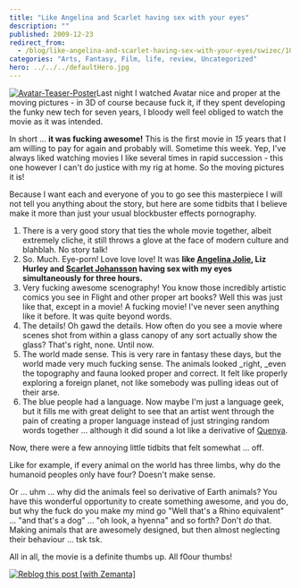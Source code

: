 ```yaml
---
title: "Like Angelina and Scarlet having sex with your eyes"
description: ""
published: 2009-12-23
redirect_from:
  - /blog/like-angelina-and-scarlet-having-sex-with-your-eyes/swizec/1024
categories: "Arts, Fantasy, Film, life, review, Uncategorized"
hero: ../../../defaultHero.jpg
---
```


[![Avatar-Teaser-Poster](https://swizec.com/blog/wp-content/uploads/2009/12/Avatar-Teaser-Poster.jpg "Avatar-Teaser-Poster")](http://swizec.com/blog/wp-content/uploads/2009/12/Avatar-Teaser-Poster.jpg)Last night I watched Avatar nice and proper at the moving pictures - in 3D of course because fuck it, if they spent developing the funky new tech for seven years, I bloody well feel obliged to watch the movie as it was intended.

In short ... **it was fucking awesome!** This is the first movie in _15_ years that I am willing to pay for again and probably will. Sometime this week. Yep, I've always liked watching movies I like several times in rapid succession - this one however I can't do justice with my rig at home. So the moving pictures it is!

Because I want each and everyone of you to go see this masterpiece I will not tell you anything about the story, but here are some tidbits that I believe make it more than just your usual blockbuster effects pornography.

1.  There is a very good story that ties the whole movie together, albeit extremely cliche, it still throws a glove at the face of modern culture and blahblah. No story talk!
2.  So. Much. Eye-porn! Love love love! It was **like [Angelina Jolie](http://en.wikipedia.org/wiki/Angelina_Jolie "Angelina Jolie"), Liz Hurley and [Scarlet Johansson](http://en.wikipedia.org/wiki/Scarlett_Johansson "Scarlett Johansson") having sex with my eyes simultaneously for three hours.**
3.  Very fucking awesome scenography! You know those incredibly artistic comics you see in Flight and other proper art books? Well this was just like that, except in a movie! A fucking movie! I've never seen anything like it before. It was quite beyond words.
4.  The details! Oh gawd the details. How often do you see a movie where scenes shot from within a glass canopy of any sort actually show the glass? That's right, none. Until now.
5.  The world made sense. This is very rare in fantasy these days, but the world made very much fucking sense. The animals looked \_right, \_even the topography and fauna looked proper and correct. It felt like properly exploring a foreign planet, not like somebody was pulling ideas out of their arse.
6.  The blue people had a language. Now maybe I'm just a language geek, but it fills me with great delight to see that an artist went through the pain of creating a proper language instead of just stringing random words together ... although it did sound a lot like a derivative of [Quenya](http://en.wikipedia.org/wiki/Quenya "Quenya").

Now, there were a few annoying little tidbits that felt somewhat ... off.

Like for example, if every animal on the world has three limbs, why do the humanoid peoples only have four? Doesn't make sense.

Or ... uhm ... why did the animals feel so derivative of Earth animals? You have this wonderful opportunity to create something awesome, and you do, but why the fuck do you make my mind go "Well that's a Rhino equivalent" ... "and that's a dog" ... "oh look, a hyenna" and so forth? Don't _do_ that. Making animals that are awesomely designed, but then almost neglecting their behaviour ... tsk tsk.

All in all, the movie is a definite thumbs up. All f0our thumbs!

[![Reblog this post [with Zemanta]](https://img.zemanta.com/reblog_e.png?x-id=b5035e2c-5595-4d8b-b23c-8194c6e90a96)](http://reblog.zemanta.com/zemified/b5035e2c-5595-4d8b-b23c-8194c6e90a96/ "Reblog this post [with Zemanta]")
